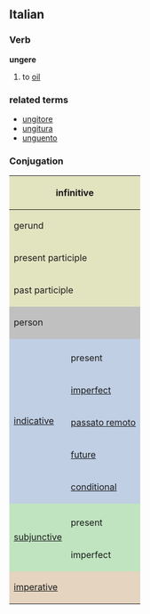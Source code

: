 ==Italian==
===Verb===
'''ungere'''

# to [[oil]]

===related terms===
*[[ungitore]]
*[[ungitura]]
*[[unguento]]

===Conjugation===

<center>
{| style="background:#F0F0F0"

|-
! colspan="3" style="background:#e2e4c0" | infinitive
| colspan="5" | ungere

|-
! colspan="3" style="background:#e2e4c0" | gerund
| colspan="5" | ungendo

|-
! colspan="3" style="background:#e2e4c0" | present participle
| colspan="5" | [[ungente]]

|-
! colspan="3" style="background:#e2e4c0" | past participle
| colspan="5" | [[unto]]

|-
! colspan="2" rowspan="2" style="background:#C0C0C0" | person
! colspan="3" style="background:#C0C0C0" | singular
! colspan="3" style="background:#C0C0C0" | plural

|-
! style="background:#C0C0C0;width:12.5%" | first
! style="background:#C0C0C0;width:12.5%" | second
! style="background:#C0C0C0;width:12.5%" | third
! style="background:#C0C0C0;width:12.5%" | first
! style="background:#C0C0C0;width:12.5%" | second
! style="background:#C0C0C0;width:12.5%" | third

|-
! rowspan="6" style="background:#c0cfe4" | [[indicative]]

! style="background:#c0cfe4" colspan="1" | 
! style="background:#c0cfe4" | io
! style="background:#c0cfe4" | tu
! style="background:#c0cfe4" | lui/lei
! style="background:#c0cfe4" | noi
! style="background:#c0cfe4" | voi
! style="background:#c0cfe4" | loro

|-
! style="height:3em;background:#c0cfe4" | present
| ungo
| ungi
| unge
| ungiamo
| ungete
| ungono

|-
! style="height:3em;background:#c0cfe4" | [[imperfect]]
| ungevo
| ungevi
| ungeva
| ungevamo
| ungevate
| ungevano

|-
! style="height:3em;background:#c0cfe4" | [[passato remoto]]
| unsi
| ungesti
| unse
| ungemmo
| ungeste
| unsero

|-
! style="height:3em;background:#c0cfe4" | [[future]]
| ungerò
| ungerai
| ungerà
| ungeremo
| ungerete
| ungeranno

|-
! style="height:3em;background:#c0cfe4" | [[conditional]]
| ungerei
| ungeresti
| ungerebbe
| ungeremmo
| ungereste
| ungerebbero

|-
! rowspan="3" style="background:#c0e4c0" |[[subjunctive]]
! style="background:#c0e4c0" | 
! style="background:#c0e4c0" | che io
! style="background:#c0e4c0" | che tu
! style="background:#c0e4c0" | che lui/che lei
! style="background:#c0e4c0" | che noi
! style="background:#c0e4c0" | che voi
! style="background:#c0e4c0" | che loro

|-
! style="height:3em;background:#c0e4c0" | present
| unga
| unga
| unga
| ungiamo
| ungiate
| ungano

|-
! style="height:3em;background:#c0e4c0" rowspan="1" | imperfect
| ungessi
| ungessi
| ungesse
| ungessimo
| ungeste
| ungessero

|-
! colspan="2" rowspan="2" style="height:3em;background:#e4d4c0" | [[imperative]]
! style="background:#e4d4c0" | -
! style="background:#e4d4c0" | tu
! style="background:#e4d4c0" | lui/lei
! style="background:#e4d4c0" | noi
! style="background:#e4d4c0" | voi
! style="background:#e4d4c0" | loro

|-
|
| ungi
| unga
| ungiamo
| ungete
| ungano

|}
</center>
